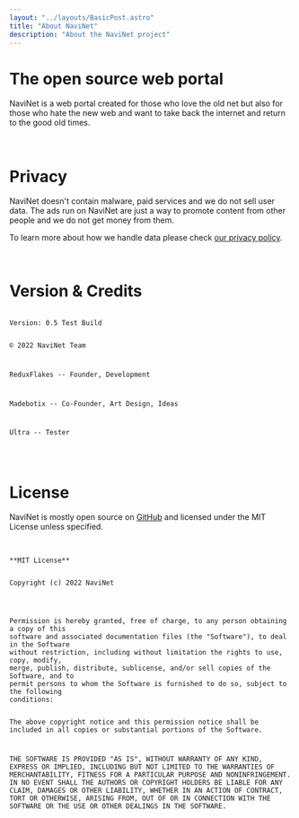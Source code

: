 ```yaml
---
layout: "../layouts/BasicPost.astro"
title: "About NaviNet"
description: "About the NaviNet project"
---
```


<h1>The open source web portal</h1>

NaviNet is a web portal created for those who love the old net but also for those who hate the new web and want to take back the internet and return to the good old times.

<br />

<h1>Privacy</h1>

NaviNet doesn't contain malware, paid services and we do not sell user data. The ads run on NaviNet are just a way to promote content from other people and we do not get money from them.

To learn more about how we handle data please check [our privacy policy](/about/privacy).

<br />

<h1>Version & Credits</h1>

<code>
Version: 0.5 Test Build

&copy; 2022 NaviNet Team

ReduxFlakes -- Founder, Development

Madebotix -- Co-Founder, Art Design, Ideas

Ultra -- Tester

</code>

<br />

<h1>License</h1>

NaviNet is mostly open source on [GitHub](https://github.com/navinet-open) and licensed under the MIT License unless specified.

<br />

<code>
**MIT License**

Copyright (c) 2022 NaviNet

<br />
Permission is hereby granted, free of charge, to any person obtaining a copy of this
software and associated documentation files (the "Software"), to deal in the Software
without restriction, including without limitation the rights to use, copy, modify,
merge, publish, distribute, sublicense, and/or sell copies of the Software, and to
permit persons to whom the Software is furnished to do so, subject to the following
conditions:

The above copyright notice and this permission notice shall be included in all
copies or substantial portions of the Software.

THE SOFTWARE IS PROVIDED "AS IS", WITHOUT WARRANTY OF ANY KIND, EXPRESS OR
IMPLIED, INCLUDING BUT NOT LIMITED TO THE WARRANTIES OF MERCHANTABILITY,
FITNESS FOR A PARTICULAR PURPOSE AND NONINFRINGEMENT. IN NO EVENT SHALL THE
AUTHORS OR COPYRIGHT HOLDERS BE LIABLE FOR ANY CLAIM, DAMAGES OR OTHER
LIABILITY, WHETHER IN AN ACTION OF CONTRACT, TORT OR OTHERWISE, ARISING FROM,
OUT OF OR IN CONNECTION WITH THE SOFTWARE OR THE USE OR OTHER DEALINGS IN THE
SOFTWARE.

</code>
